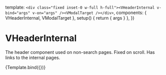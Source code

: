 
<Meta title="Components/VHeader/VHeaderInternal" component={VHeaderInternal} />

  template: `<div class="fixed inset-0 w-full h-full"><VHeaderInternal v-bind="args" v-on="args" /><VModalTarget /></div>`,
  components: { VHeaderInternal, VModalTarget },
  setup() {
    return { args }
  },
})

# VHeaderInternal

<Description of={VHeaderInternal} />

The header component used on non-search pages. Fixed on scroll. Has links to the internal pages.

<Canvas>
  <Story name="Default">{Template.bind({})}</Story>
</Canvas>
